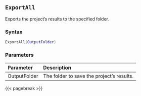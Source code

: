 ## `ExportAll` {#batch-exportall}

Exports the project's results to the specified folder.

### Syntax {-}

``` .lua
ExportAll(OutputFolder)
```

### Parameters {-}

**Parameter** | **Description**
| :-- | :-- |
OutputFolder | The folder to save the project's results.

{{< pagebreak >}}